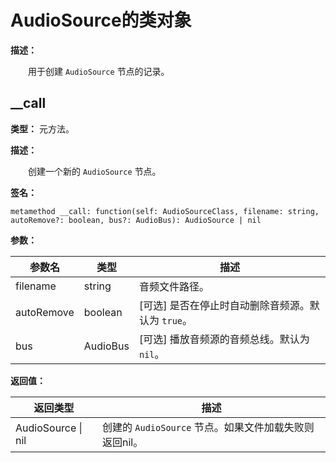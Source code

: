 # AudioSource的类对象

**描述：**

&emsp;&emsp;用于创建 `AudioSource` 节点的记录。

## __call

**类型：** 元方法。

**描述：**

&emsp;&emsp;创建一个新的 `AudioSource` 节点。

**签名：**
```tl
metamethod __call: function(self: AudioSourceClass, filename: string, autoRemove?: boolean, bus?: AudioBus): AudioSource | nil
```

**参数：**

| 参数名 | 类型 | 描述 |
| --- | --- | --- |
| filename | string | 音频文件路径。 |
| autoRemove | boolean | [可选] 是否在停止时自动删除音频源。默认为 `true`。 |
| bus | AudioBus | [可选] 播放音频源的音频总线。默认为 `nil`。 |

**返回值：**

| 返回类型 | 描述 |
| --- | --- |
| AudioSource \| nil | 创建的 `AudioSource` 节点。如果文件加载失败则返回nil。 |